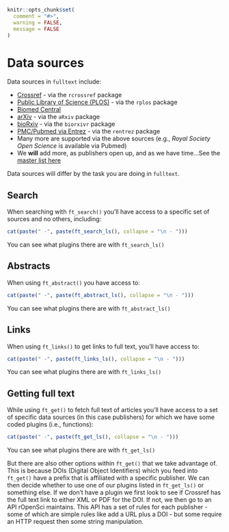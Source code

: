 ```r
knitr::opts_chunk$set(
  comment = "#>",
  warning = FALSE,
  message = FALSE
)
```


# Data sources {#data-sources}

Data sources in `fulltext` include:

* [Crossref](http://www.crossref.org/) - via the `rcrossref` package
* [Public Library of Science (PLOS)](https://www.plos.org/) - via the `rplos` package
* [Biomed Central](http://www.biomedcentral.com/)
* [arXiv](https://arxiv.org) - via the `aRxiv` package
* [bioRxiv](http://biorxiv.org/) - via the `biorxivr` package
* [PMC/Pubmed via Entrez](http://www.ncbi.nlm.nih.gov/) - via the `rentrez` package
* Many more are supported via the above sources (e.g., _Royal Society Open Science_ is
available via Pubmed)
* We __will__ add more, as publishers open up, and as we have time...See the [master list here](https://github.com/ropensci/fulltext/issues/4#issuecomment-52376743)

Data sources will differ by the task you are doing in `fulltext`. 

## Search {#ds-search}

When searching with `ft_search()` you'll have access to a specific set of sources and no others, including:

```r
cat(paste(" -", paste(ft_search_ls(), collapse = "\n - ")))
```

You can see what plugins there are with `ft_search_ls()`

## Abstracts {#ds-abstracts}

When using `ft_abstract()` you have access to:

```r
cat(paste(" -", paste(ft_abstract_ls(), collapse = "\n - ")))
```

You can see what plugins there are with `ft_abstract_ls()`

## Links {#ds-link}

When using `ft_links()` to get links to full text, you'll have access to:

```r
cat(paste(" -", paste(ft_links_ls(), collapse = "\n - ")))
```

You can see what plugins there are with `ft_links_ls()`

## Getting full text {#ds-fulltext}

While using `ft_get()` to fetch full text of articles you'll have access to a set of specific data sources (in this case publishers) for which we have some coded plugins (i.e., functions):

```r
cat(paste(" -", paste(ft_get_ls(), collapse = "\n - ")))
```

You can see what plugins there are with `ft_get_ls()`

But there are also other options within `ft_get()` that we take advantage of. This is because DOIs (Digital Object Identifiers) which you feed into `ft_get()` have a prefix that is affiliated with a specific publisher. We can then decide whether to use one of our plugins listed in `ft_get_ls()` or something else. If we don't have a plugin we first look to see if Crossref has the full text link to either XML or PDF for the DOI. If not, we then go to an API rOpenSci maintains. This API has a set of rules for each publisher - some of which are simple rules like add a URL plus a DOI - but some require an HTTP request then some string manipulation. 


[^1]: You can use the ftdoi API from R with the <https://github.com/ropenscilabs/rftdoi> package.
